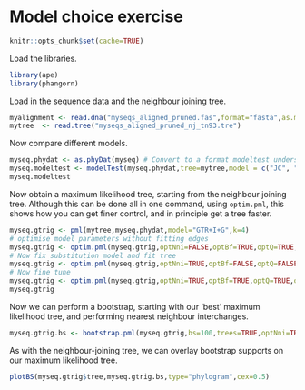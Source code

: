 # Model choice exercise

```r
knitr::opts_chunk$set(cache=TRUE)
```

Load the libraries.

```r
library(ape)
library(phangorn)
```

Load in the sequence data and the neighbour joining tree.

```r
myalignment <- read.dna("myseqs_aligned_pruned.fas",format="fasta",as.matrix=TRUE)
mytree  <- read.tree("myseqs_aligned_pruned_nj_tn93.tre")
```

Now compare different models.

```r
myseq.phydat <- as.phyDat(myseq) # Convert to a format modeltest understand
myseq.modeltest <- modelTest(myseq.phydat,tree=mytree,model = c("JC", "F81", "K80", "HKY", "SYM", "GTR"), G = TRUE, I = TRUE, k = 4, control = pml.control(epsilon = 1e-08, maxit = 3, trace = 1), multicore = FALSE)
myseq.modeltest
```

Now obtain a maximum likelihood tree, starting from the neighbour joining tree. Although this can be done all in one command, using ```optim.pml```, this shows how you can get finer control, and in principle get a tree faster.

```r
myseq.gtrig <- pml(mytree,myseq.phydat,model="GTR+I+G",k=4)
# optimise model parameters without fitting edges
myseq.gtrig <- optim.pml(myseq.gtrig,optNni=FALSE,optBf=TRUE,optQ=TRUE,optInv=TRUE,optGamma=TRUE,optEdge=FALSE,optRate=TRUE)
# Now fix substitution model and fit tree
myseq.gtrig <- optim.pml(myseq.gtrig,optNni=TRUE,optBf=FALSE,optQ=FALSE,optInv=FALSE,optGamma=FALSE,optEdge=TRUE)
# Now fine tune
myseq.gtrig <- optim.pml(myseq.gtrig,optNni=TRUE,optBf=TRUE,optQ=TRUE,optInv=TRUE,optGamma=TRUE,optEdge=TRUE,optRate=FALSE)
myseq.gtrig
```

Now we can perform a bootstrap, starting with our 'best' maximum likelihood tree, and performing nearest neighbour interchanges.

```r
myseq.gtrig.bs <- bootstrap.pml(myseq.gtrig,bs=100,trees=TRUE,optNni=TRUE)
```

As with the neighbour-joining tree, we can overlay bootstrap supports on our maximum likelihood tree.

```r
plotBS(myseq.gtrig$tree,myseq.gtrig.bs,type="phylogram",cex=0.5)
```
